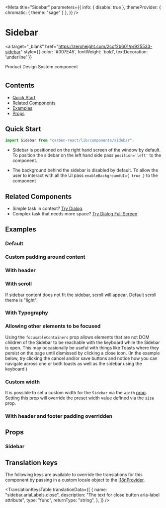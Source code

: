 
<Meta
  title="Sidebar"
  parameters={{
    info: { disable: true },
    themeProvider: { chromatic: { theme: "sage" } },
  }}
/>

# Sidebar

<a
  target="_blank"
  href="https://zeroheight.com/2ccf2b601/p/925533-sidebar"
  style={{ color: '#007E45', fontWeight: 'bold', textDecoration: 'underline' }}
>
  Product Design System component 
</a>

# <h2>Contents</h2>

- [Quick Start](#quick-start)
- [Related Components](#related-components)
- [Examples](#examples)
- [Props](#props)

## Quick Start

```javascript
import Sidebar from "carbon-react/lib/components/sidebar";
```

- Sidebar is positioned on the right hand screen of the window by default. To position the sidebar on the left hand side pass `position='left'` to the component.

- The background behind the sidebar is disabled by default. To allow the user to interact with all the UI pass `enableBackgroundUI={ true }` to the component

## Related Components

- Simple task in context? [Try Dialog](/?path=/docs/dialog--default-story "Try Dialog").
- Complex task that needs more space? [Try Dialog Full Screen](/?path=/docs/dialog-full-screen--default-story "Try Dialog Full Screen").

## Examples

### Default

<Canvas>
  <Story name="default" story={stories.DefaultStory}/>
</Canvas>

### Custom padding around content

<Canvas>
  <Story name="custom padding around content" story={stories.CustomPaddingAroundContent} />
</Canvas>

### With header

<Canvas>
  <Story name="with header" story={stories.WithHeader} />
</Canvas>

### With scroll

If sidebar content does not fit the sidebar, scroll will appear. Default scroll theme is "light".

<Canvas>
  <Story name="with scroll" story={stories.WithScroll} />
</Canvas>

### With Typography

<Canvas>
  <Story name="with typography" story={stories.WithTypography} />
</Canvas>

### Allowing other elements to be focused

Using the `focusableContainers` prop allows elements that are not DOM children of the Sidebar to be reachable with the keyboard while the Sidebar is open.
This may occasionally be useful with things like Toasts where they persist on the page until dismissed by clicking a close icon.
(In the example below, try clicking the cancel and/or save buttons and notice how you can navigate across one or both toasts as well as the sidebar using the keyboard.)

<Canvas>
  <Story name="other focusable containers" story={stories.OtherFocusableContainers} />
</Canvas>

### Custom width

It is possible to set a custom width for the `Sidebar` via the `width` [prop](#props). 
Setting this prop will override the preset width value defined via the `size` prop.

<Canvas>
  <Story name="custom width" story={stories.CustomWidth} />
</Canvas>

### With header and footer padding overridden 

<Canvas>
  <Story name="with header and footer padding" story={stories.WithHeaderAndFooterPadding} />
</Canvas>

## Props

### Sidebar

<StyledSystemProps noHeader padding width of={Sidebar} />

## Translation keys

The following keys are available to override the translations for this component by passing in a custom locale object to the
[i18nProvider](https://carbon.sage.com/?path=/story/documentation-i18n--page).

<TranslationKeysTable
  translationData={[
    {
      name: "sidebar.ariaLabels.close",
      description: "The text for close button aria-label attribute",
      type: "func",
      returnType: "string",
    },
  ]}
/>
